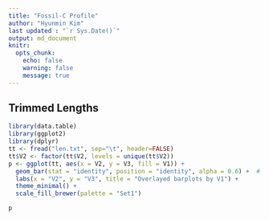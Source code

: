 ```yaml
---
title: "Fossil-C Profile" 
author: "Hyunmin Kim"
last updated : "`r Sys.Date()`"
output: md_document
knitr:
  opts_chunk:
    echo: false
    warning: false
    message: true
---
```


## Trimmed Lengths 

```r

library(data.table)
library(ggplot2)
library(dplyr)
tt <- fread("len.txt", sep="\t", header=FALSE)
tt$V2 <- factor(tt$V2, levels = unique(tt$V2))
p <- ggplot(tt, aes(x = V2, y = V3, fill = V1)) +
  geom_bar(stat = "identity", position = "identity", alpha = 0.6) +  # overlay
  labs(x = "V2", y = "V3", title = "Overlayed barplots by V1") +
  theme_minimal() +
  scale_fill_brewer(palette = "Set1")

p

```
	
